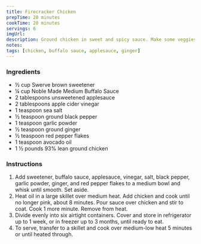 ```yaml
---
title: Firecracker Chicken
prepTime: 20 minutes
cookTime: 20 minutes
servings: 6
imgUrl:
description: Ground chicken in sweet and spicy sauce. Make some veggies to go with it and you&#x27;re good to go.
notes:
tags: [chicken, buffalo sauce, applesauce, ginger]
---
```


### Ingredients

- ½ cup Swerve brown sweetener
- ¼ cup Noble Made Medium Buffalo Sauce
- 2 tablespoons unsweetened applesauce
- 2 tablespoons apple cider vinegar
- 1 teaspoon sea salt
- ½ teaspoon ground black pepper
- 1 teaspoon garlic powder
- ½ teaspoon ground ginger
- ½ teaspoon red pepper flakes
- 1 teaspoon avocado oil
- 1 ½ pounds 93% lean ground chicken

### Instructions

1. Add sweetener, buffalo sauce, applesauce, vinegar, salt, black pepper, garlic powder, ginger, and red pepper flakes to a medium bowl and whisk until smooth. Set aside.
1. Heat oil in a large skillet over medium heat. Add chicken and cook until no longer pink, about 8 minutes. Pour sauce over chicken and stir to coat. Cook 1 more minute. Remove from heat.
1. Divide evenly into six airtight containers. Cover and store in refrigerator up to 1 week, or in freezer up to 3 months, until ready to eat.
1. To serve, transfer to a skillet and cook over medium-low heat 5 minutes or until heated through.
